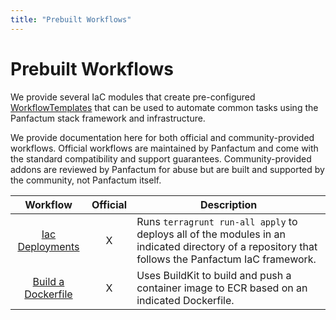 ```yaml
---
title: "Prebuilt Workflows"
---
```


# Prebuilt Workflows

We provide several IaC modules that create pre-configured [WorkflowTemplates](https://argo-workflows.readthedocs.io/en/latest/workflow-templates/)
that can be used to automate common tasks using the Panfactum stack framework and infrastructure.

We provide documentation here for both official and community-provided workflows. Official workflows are maintained by
Panfactum and come with the standard compatibility and support guarantees. Community-provided addons are reviewed
by Panfactum for abuse but are built and supported by the community, not Panfactum itself.

|                                                 Workflow                                                 | Official | Description                                                                                                                                       |
| :------------------------------------------------------------------------------------------------------: | :------: | ------------------------------------------------------------------------------------------------------------------------------------------------- |
|      [Iac Deployments](/docs/edge/reference/infrastructure-modules/submodule/workflow/wf_tf_deploy)      |    X     | Runs `terragrunt run-all apply` to deploys all of the modules in an indicated directory of a repository that follows the Panfactum IaC framework. |
| [Build a Dockerfile](/docs/edge/reference/infrastructure-modules/submodule/workflow/wf_dockerfile_build) |    X     | Uses BuildKit to build and push a container image to ECR based on an indicated Dockerfile.                                                        |
